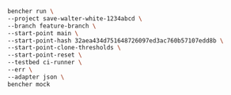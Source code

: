 ```sh
bencher run \
--project save-walter-white-1234abcd \
--branch feature-branch \
--start-point main \
--start-point-hash 32aea434d751648726097ed3ac760b57107edd8b \
--start-point-clone-thresholds \
--start-point-reset \
--testbed ci-runner \
--err \
--adapter json \
bencher mock
```
